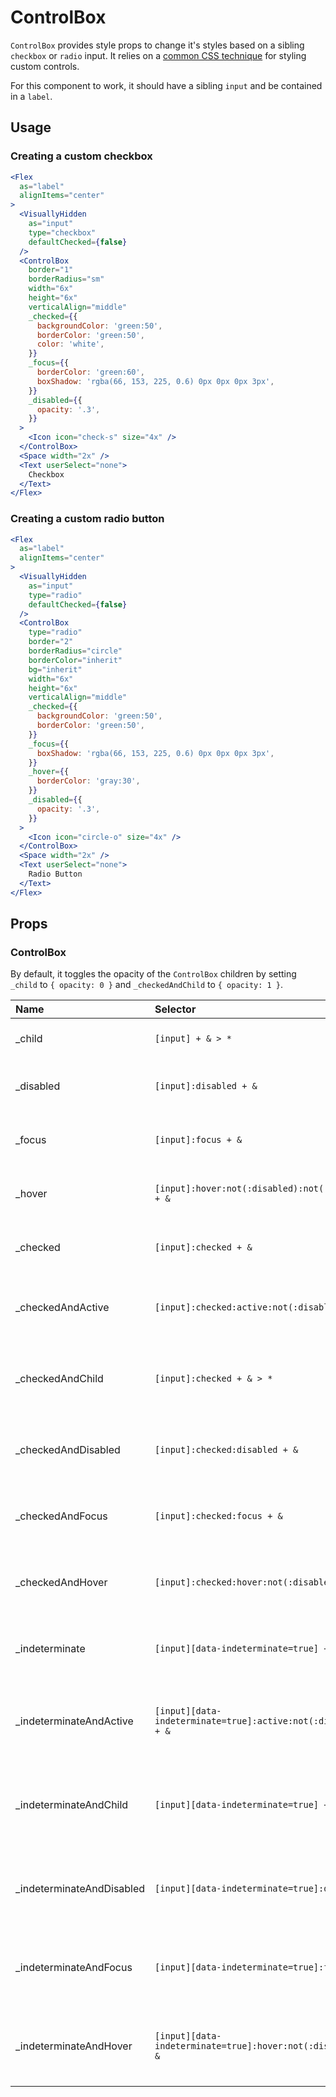 # ControlBox

`ControlBox` provides style props to change it's styles based on a sibling `checkbox` or `radio` input. It relies on a [common CSS technique](https://dev.to/lkopacz/create-custom-keyboard-accessible-checkboxes-2036) for styling custom controls.

For this component to work, it should have a sibling `input` and be contained in a `label`.

## Usage

### Creating a custom checkbox

```jsx
<Flex
  as="label"
  alignItems="center"
>
  <VisuallyHidden
    as="input"
    type="checkbox"
    defaultChecked={false}
  />
  <ControlBox
    border="1"
    borderRadius="sm"
    width="6x"
    height="6x"
    verticalAlign="middle"
    _checked={{
      backgroundColor: 'green:50',
      borderColor: 'green:50',
      color: 'white',
    }}
    _focus={{
      borderColor: 'green:60',
      boxShadow: 'rgba(66, 153, 225, 0.6) 0px 0px 0px 3px',
    }}
    _disabled={{
      opacity: '.3',
    }}
  >
    <Icon icon="check-s" size="4x" />
  </ControlBox>
  <Space width="2x" />
  <Text userSelect="none">
    Checkbox
  </Text>
</Flex>
```

### Creating a custom radio button

```jsx
<Flex
  as="label"
  alignItems="center"
>
  <VisuallyHidden
    as="input"
    type="radio"
    defaultChecked={false}
  />
  <ControlBox
    type="radio"
    border="2"
    borderRadius="circle"
    borderColor="inherit"
    bg="inherit"
    width="6x"
    height="6x"
    verticalAlign="middle"
    _checked={{
      backgroundColor: 'green:50',
      borderColor: 'green:50',
    }}
    _focus={{
      boxShadow: 'rgba(66, 153, 225, 0.6) 0px 0px 0px 3px',
    }}
    _hover={{
      borderColor: 'gray:30',
    }}
    _disabled={{
      opacity: '.3',
    }}
  >
    <Icon icon="circle-o" size="4x" />
  </ControlBox>
  <Space width="2x" />
  <Text userSelect="none">
    Radio Button
  </Text>
</Flex>
```

## Props

### ControlBox

By default, it toggles the opacity of the `ControlBox` children by setting `_child` to `{ opacity: 0 }` and `_checkedAndChild` to `{ opacity: 1 }`.

| Name | Selector | Description |
| :--- | :----------- | :---------- |
| \_child | `[input] + & > *` | Styles for the child of the `ControlBox`. |
| \_disabled | `[input]:disabled + &` | Styles for when the sibling `input` is disabled. |
| \_focus | `[input]:focus + &` | Styles for when the sibling `input` is focused. |
| \_hover | `[input]:hover:not(:disabled):not(:checked):not(:focus) + &` | Styles for when the sibling `input` is hovered. |
| \_checked | `[input]:checked + &` | Styles for when the sibling `input` is checked. |
| \_checkedAndActive | `[input]:checked:active:not(:disabled):not(:focus) + &` | Styles for when the sibling `input` is checked and actived. |
| \_checkedAndChild | `[input]:checked + & > *` | Styles for the child of the `ControlBox` when the sibling `input` is checked. |
| \_checkedAndDisabled | `[input]:checked:disabled + &` | Styles for when the sibling `input` is checked and disabled. |
| \_checkedAndFocus | `[input]:checked:focus + &` | Styles for when the sibling `input` is checked and focused. |
| \_checkedAndHover | `[input]:checked:hover:not(:disabled):not(:focus) + &` | Styles for when the sibling `input` is checked and hovered. |
| \_indeterminate | `[input][data-indeterminate=true] + &` | Styles for when the sibling `input` is indeterminate. |
| \_indeterminateAndActive | `[input][data-indeterminate=true]:active:not(:disabled):not(:focus) + &` | Styles for when the sibling `input` is indeterminate and actived. |
| \_indeterminateAndChild | `[input][data-indeterminate=true] + & > *` | Styles for the child of the `ControlBox` when the sibling `input` is indeterminate. |
| \_indeterminateAndDisabled | `[input][data-indeterminate=true]:disabled + &` | Styles for when the sibling `input` is indeterminate and disabled. |
| \_indeterminateAndFocus | `[input][data-indeterminate=true]:focus + &` | Styles for when the sibling `input` is indeterminate and focused. |
| \_indeterminateAndHover | `[input][data-indeterminate=true]:hover:not(:disabled):not(:focus) + &` | Styles for when the sibling `input` is indeterminate and hovered. |
